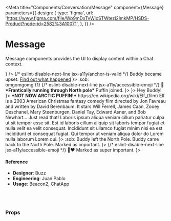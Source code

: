 
<Meta
  title="Components/Conversation/Message"
  component={Message}
  parameters={{
    design: {
      type: 'figma',
      url:
        'https://www.figma.com/file/Wp9mDxTvWicSTWtezj2ImkMP/HSDS-Product?node-id=2582%3A10071',
    },
  }}
/>

# Message

Message components provides the UI to display content within a Chat context.

<Preview>
  <Story name="Message">
    <div>
      <Message from avatar={<Avatar name="Arctic Puffin" />} />
      <Message to>
        <Message.Action read timestamp="9:41am">
          {/* eslint-disable-next-line jsx-a11y/anchor-is-valid */}
          Buddy became upset. <a href="#">Find out what happened</a>
        </Message.Action>
      </Message>
      <Message to avatar={<Avatar name="Buddy" />}>
        <Message.Chat read timestamp="9:41am">
          :sob:
          <br />
          omgomgomg
          {1}
        </Message.Chat>
        {/* eslint-disable-next-line jsx-a11y/accessible-emoji */}
        <Message.Chat read timestamp="9:41am" metaPosition="top">
          🚀
        </Message.Chat>
        <Message.Chat read timestamp="9:41am">
          <strong>*Frantically running through North pole*</strong>
        </Message.Chat>
      </Message>
      <Message from>
        <Message.Action read timestamp="9:41am">
          Puffin joined.
        </Message.Action>
      </Message>
      <Message from avatar={<Avatar name="Arctic Puffin" />}>
        <Message.Chat read timestamp="9:41am" body="🙂" />
        <Message.Chat read timestamp="9:41am" body="Hello World" />
      </Message>
      <Message from avatar={<Avatar name="Arctic Puffin" />}>
        <Message.Chat read timestamp="9:41am">
          Hey Buddy!
        </Message.Chat>
        <Message.Media
          imageUrl="https://img.buzzfeed.com/buzzfeed-static/static/2014-12/5/11/enhanced/webdr06/longform-original-7538-1417798667-22.jpg?downsize=715:*&output-format=auto&output-quality=auto"
          caption="image.jpg"
          timestamp="9:41am"
          read
        />
      </Message>
      <Message to avatar={<Avatar name="Buddy" />}>
        <Message.Chat read timestamp="9:41am">
          <strong>*NOT NOW ARCTIC PUFFIN!*</strong>
        </Message.Chat>
        <Message.Chat read timestamp="9:41am">
          <Link href="https://en.wikipedia.org/wiki/Elf_(film)">
            https://en.wikipedia.org/wiki/Elf_(film)
          </Link>
        </Message.Chat>
        <Message.Content>
          <PreviewCard
            href="https://en.wikipedia.org/wiki/Elf_(film)"
            title="Wikipedia: Elf (film)"
            target="_blank"
          >
            Elf is a 2003 American Christmas fantasy comedy film directed by Jon
            Favreau and written by David Berenbaum. It stars Will Ferrell, James
            Caan, Zooey Deschanel, Mary Steenburgen, Daniel Tay, Edward Asner,
            and Bob Newhart...
          </PreviewCard>
          <Message.Chat read timestamp="9:41am" body="🙃" />
        </Message.Content>
        <Message.Chat read timestamp="9:41am">
          Just read that!
        </Message.Chat>
        <Message.Chat read timestamp="9:41am">
          Laboris ipsum aliqua veniam cillum pariatur culpa ut sit tempor esse
          sit. Est id laboris cillum aliquip sit laboris tempor fugiat et nulla
          velit ea velit consequat. Incididunt sit ullamco fugiat minim nisi ea
          est incididunt et consequat fugiat. Qui tempor ut veniam aliqua dolor
          do Lorem nulla laborum Lorem qui.
        </Message.Chat>
      </Message>
      <Message from avatar={<Avatar name="Arctic Puffin" />}>
        <Message.Chat read timestamp="9:41am">
          :sob:
        </Message.Chat>
      </Message>
      <Message to>
        <Message.Action read timestamp="9:41am">
          Buddy left the North Pole.
        </Message.Action>
      </Message>
      <Message to>
        <Message.Action read timestamp="9:41am">
          Buddy came back to the North Pole.
        </Message.Action>
      </Message>
      <Message to>
        <Message.Action read timestamp="9:41am">
          Marked as important.
        </Message.Action>
      </Message>
      <Message to avatar={<Avatar name="Buddy" />}>
        <Message.Chat
          isNote
          read
          timestamp="9:41am"
          body="Note: <em>SAAAAAAANTAAAAAAAA!</em> www.helpscout.com"
        />
        {/* eslint-disable-next-line jsx-a11y/accessible-emoji */}
        <Message.Chat
          read
          timestamp="9:41am"
          caption="Caption before the bubble"
          metaPosition="top"
        >
          🦄❤️
        </Message.Chat>
      </Message>
      <Message to>
        <Message.Action read timestamp="9:41am">
          Marked as super important.
        </Message.Action>
      </Message>
      <Message from avatar={<Avatar name="Arctic Puffin" />}>
        <Message.Chat typing />
      </Message>
    </div>
  </Story>
</Preview>

#### Reference

- **Designer**: Buzz
- **Engineering**: Juan Pablo
- **Usage**: Beacon2, ChatApp

<br />
<br />

### Props

<Props of={Message} />
